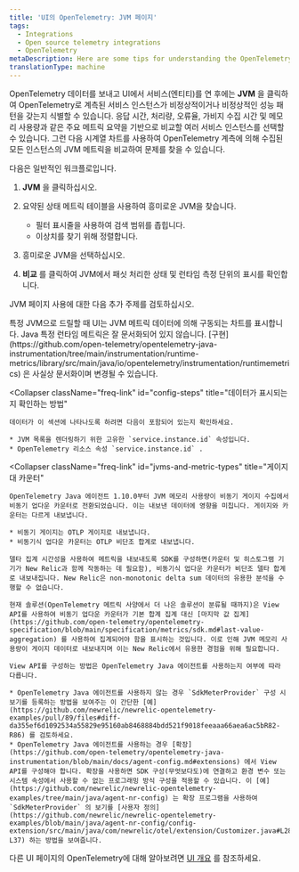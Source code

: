 ```yaml
---
title: 'UI의 OpenTelemetry: JVM 페이지'
tags:
  - Integrations
  - Open source telemetry integrations
  - OpenTelemetry
metaDescription: Here are some tips for understanding the OpenTelemetry JVMs page in the New Relic UI.
translationType: machine
---
```


OpenTelemetry 데이터를 보내고 UI에서 서비스(엔티티)를 연 후에는 **JVM** 을 클릭하여 OpenTelemetry로 계측된 서비스 인스턴스가 비정상적이거나 비정상적인 성능 패턴을 갖는지 식별할 수 있습니다. 응답 시간, 처리량, 오류율, 가비지 수집 시간 및 메모리 사용량과 같은 주요 메트릭 요약을 기반으로 비교할 여러 서비스 인스턴스를 선택할 수 있습니다. 그런 다음 시계열 차트를 사용하여 OpenTelemetry 계측에 의해 수집된 모든 인스턴스의 JVM 메트릭을 비교하여 문제를 찾을 수 있습니다.

다음은 일반적인 워크플로입니다.

1. **JVM** 을 클릭하십시오.

2. 요약된 상태 메트릭 테이블을 사용하여 흥미로운 JVM을 찾습니다.

   * 필터 표시줄을 사용하여 검색 범위를 좁힙니다.
   * 이상치를 찾기 위해 정렬합니다.

3. 흥미로운 JVM을 선택하십시오.

4. **비교** 를 클릭하여 JVM에서 패싯 처리한 상태 및 런타임 측정 단위의 표시를 확인합니다.

JVM 페이지 사용에 대한 다음 추가 주제를 검토하십시오.

<CollapserGroup>
  <Collapser
    className="freq-link"
    id="metric-details"
    title="런타임 측정항목 세부정보"
  >
    특정 JVM으로 드릴할 때 UI는 JVM 메트릭 데이터에 의해 구동되는 차트를 표시합니다. Java 특정 런타임 메트릭은 잘 문서화되어 있지 않습니다. [구현](https://github.com/open-telemetry/opentelemetry-java-instrumentation/tree/main/instrumentation/runtime-metrics/library/src/main/java/io/opentelemetry/instrumentation/runtimemetrics) 은 사실상 문서화이며 변경될 수 있습니다.
  </Collapser>

  <Collapser
    className="freq-link"
    id="config-steps"
    title="데이터가 표시되는지 확인하는 방법"
  >
    데이터가 이 섹션에 나타나도록 하려면 다음이 포함되어 있는지 확인하세요.

    * JVM 목록을 렌더링하기 위한 고유한 `service.instance.id` 속성입니다.
    * OpenTelemetry 리소스 속성 `service.instance.id` .
  </Collapser>

  <Collapser
    className="freq-link"
    id="jvms-and-metric-types"
    title="게이지 대 카운터"
  >
    OpenTelemetry Java 에이전트 1.10.0부터 JVM 메모리 사용량이 비동기 게이지 수집에서 비동기 업다운 카운터로 전환되었습니다. 이는 내보낸 데이터에 영향을 미칩니다. 게이지와 카운터는 다르게 내보냅니다.

    * 비동기 게이지는 OTLP 게이지로 내보냅니다.
    * 비동기식 업다운 카운터는 OTLP 비단조 합계로 내보냅니다.

    델타 집계 시간성을 사용하여 메트릭을 내보내도록 SDK를 구성하면(카운터 및 히스토그램 기기가 New Relic과 함께 작동하는 데 필요함), 비동기식 업다운 카운터가 비단조 델타 합계로 내보내집니다. New Relic은 non-monotonic delta sum 데이터의 유용한 분석을 수행할 수 없습니다.

    현재 솔루션(OpenTelemetry 메트릭 사양에서 더 나은 솔루션이 분류될 때까지)은 View API를 사용하여 비동기 업다운 카운터가 기본 합계 집계 대신 [마지막 값 집계](https://github.com/open-telemetry/opentelemetry-specification/blob/main/specification/metrics/sdk.md#last-value-aggregation) 를 사용하여 집계되어야 함을 표시하는 것입니다. 이로 인해 JVM 메모리 사용량이 게이지 데이터로 내보내지며 이는 New Relic에서 유용한 경험을 위해 필요합니다.

    View API를 구성하는 방법은 OpenTelemetry Java 에이전트를 사용하는지 여부에 따라 다릅니다.

    * OpenTelemetry Java 에이전트를 사용하지 않는 경우 `SdkMeterProvider` 구성 시 보기를 등록하는 방법을 보여주는 이 간단한 [예](https://github.com/newrelic/newrelic-opentelemetry-examples/pull/89/files#diff-da355ef6d1092534a55829e95160ab8468884bdd521f9018feeaaa66aea6ac5bR82-R86) 를 검토하세요.
    * OpenTelemetry Java 에이전트를 사용하는 경우 [확장](https://github.com/open-telemetry/opentelemetry-java-instrumentation/blob/main/docs/agent-config.md#extensions) 에서 View API를 구성해야 합니다. 확장을 사용하면 SDK 구성(무엇보다도)에 연결하고 환경 변수 또는 시스템 속성에서 사용할 수 없는 프로그래밍 방식 구성을 적용할 수 있습니다. 이 [예](https://github.com/newrelic/newrelic-opentelemetry-examples/tree/main/java/agent-nr-config) 는 확장 프로그램을 사용하여 `SdkMeterProvider` 의 보기를 [사용자 정의](https://github.com/newrelic/newrelic-opentelemetry-examples/blob/main/java/agent-nr-config/config-extension/src/main/java/com/newrelic/otel/extension/Customizer.java#L28-L37) 하는 방법을 보여줍니다.
  </Collapser>
</CollapserGroup>

다른 UI 페이지의 OpenTelemetry에 대해 알아보려면 [UI 개요](/docs/more-integrations/open-source-telemetry-integrations/opentelemetry/view-your-data/opentelemetry-view-your-data) 를 참조하세요.